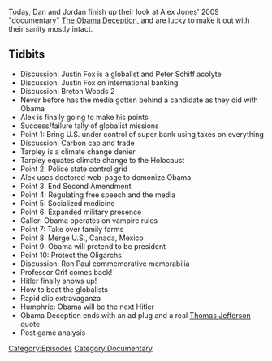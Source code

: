 {{DEFAULTSORT:
    #_EPISODE_0230E:Obama Deception, Part 5
}}{{Episode
    | title           = Obama Deception, Part 5
    | caption         = Listen to this episode on [https://knowledgefight.libsyn.com/knowledge-fight-obama-deception-part-5 Libsyn] [https://open.spotify.com/episode/1cIGPPisM19k0UvEXxNbAG Spotify], Read the [[Transcript/230E: Obama Deception, Part 5|Unofficial Transcript]]
    | episodeNumber   = 230E
    | length          = 02:15:15
    | airDate         = November 23, 2018
    | episodeType     = [[:Category:Documentary|Documentary]]
    | appearance      = [[Justin Fox]], [[Peter Schiff]], [[Webster Tarpley]], [[Ron Paul]], [[Professor Grif]], [[Hitler]], [[George Humphries]]
    | previousEpisode = [[230D: Obama Deception, Part 4]]
    | nextEpisode     = [[231: March 24, 2009]]
}}

{{Stub}}

Today, Dan and Jordan finish up their look at Alex Jones' 2009 "documentary" [[The Obama Deception]], and are lucky to make it out with their sanity mostly intact.

==Tidbits==

*Discussion: Justin Fox is a globalist and Peter Schiff acolyte
*Discussion: Justin Fox on international banking
*Discussion: Breton Woods 2
*Never before has the media gotten behind a candidate as they did with Obama
*Alex is finally going to make his points
*Success/failure tally of globalist missions
*Point 1: Bring U.S. under control of super bank using taxes on everything
*Discussion: Carbon cap and trade
*Tarpley is a climate change denier
*Tarpley  equates climate change to the Holocaust
*Point 2: Police state control grid
*Alex uses doctored web-page to demonize Obama
*Point 3: End Second Amendment
*Point 4: Regulating free speech and the media
*Point 5: Socialized medicine
*Point 6: Expanded military presence
*Caller: Obama operates on vampire rules
*Point 7: Take over family farms
*Point 8: Merge U.S., Canada, Mexico
*Point 9: Obama will pretend to be president
*Point 10: Protect the Oligarchs
*Discussion: Ron Paul commemorative memorabilia
*Professor Grif comes back!
*Hitler finally shows up!
*How to beat the globalists
*Rapid clip extravaganza
*Humphrie: Obama will be the next Hitler
*Obama Deception ends with an ad plug and a real [[Thomas Jefferson]] quote
*Post game analysis

[[Category:Episodes]]
[[Category:Documentary]]
